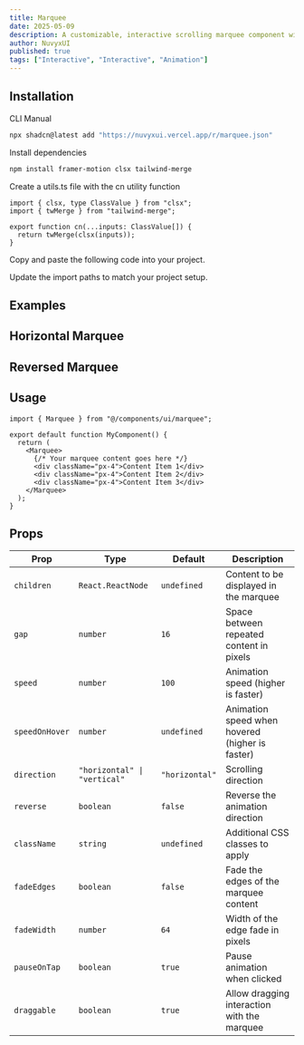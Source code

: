 ```yaml
---
title: Marquee
date: 2025-05-09
description: A customizable, interactive scrolling marquee component with various animation options, drag capabilities, and responsive design.
author: NuvyxUI
published: true
tags: ["Interactive", "Interactive", "Animation"]
---
```


<ComponentPreview name="marquee-demo" />

## Installation

<Tabs defaultValue="cli">

<TabsList>
  <TabsTrigger value="cli">CLI</TabsTrigger>
  <TabsTrigger value="manual">Manual</TabsTrigger>
</TabsList>
<TabsContent value="cli">

```bash
npx shadcn@latest add "https://nuvyxui.vercel.app/r/marquee.json"
```

</TabsContent>

<TabsContent value="manual">

<Steps>

<Step>Install dependencies</Step>

```bash
npm install framer-motion clsx tailwind-merge
```

<Step>Create a utils.ts file with the cn utility function</Step>

```tsx
import { clsx, type ClassValue } from "clsx";
import { twMerge } from "tailwind-merge";

export function cn(...inputs: ClassValue[]) {
  return twMerge(clsx(inputs));
}
```

<Step>Copy and paste the following code into your project.</Step>

<ComponentSource name="marquee" />

<Step>Update the import paths to match your project setup.</Step>

</Steps>

</TabsContent>

</Tabs>

## Examples

## Horizontal Marquee

<ComponentPreview name="marquee-demo1" />

## Reversed Marquee

<ComponentPreview name="marquee-demo2" />

## Usage

```tsx
import { Marquee } from "@/components/ui/marquee";
```

```tsx
export default function MyComponent() {
  return (
    <Marquee>
      {/* Your marquee content goes here */}
      <div className="px-4">Content Item 1</div>
      <div className="px-4">Content Item 2</div>
      <div className="px-4">Content Item 3</div>
    </Marquee>
  );
}
```

## Props

| Prop           | Type                         | Default        | Description                                     |
| -------------- | ---------------------------- | -------------- | ----------------------------------------------- |
| `children`     | `React.ReactNode`            | `undefined`    | Content to be displayed in the marquee          |
| `gap`          | `number`                     | `16`           | Space between repeated content in pixels        |
| `speed`        | `number`                     | `100`          | Animation speed (higher is faster)              |
| `speedOnHover` | `number`                     | `undefined`    | Animation speed when hovered (higher is faster) |
| `direction`    | `"horizontal" \| "vertical"` | `"horizontal"` | Scrolling direction                             |
| `reverse`      | `boolean`                    | `false`        | Reverse the animation direction                 |
| `className`    | `string`                     | `undefined`    | Additional CSS classes to apply                 |
| `fadeEdges`    | `boolean`                    | `false`        | Fade the edges of the marquee content           |
| `fadeWidth`    | `number`                     | `64`           | Width of the edge fade in pixels                |
| `pauseOnTap`   | `boolean`                    | `true`         | Pause animation when clicked                    |
| `draggable`    | `boolean`                    | `true`         | Allow dragging interaction with the marquee     |
